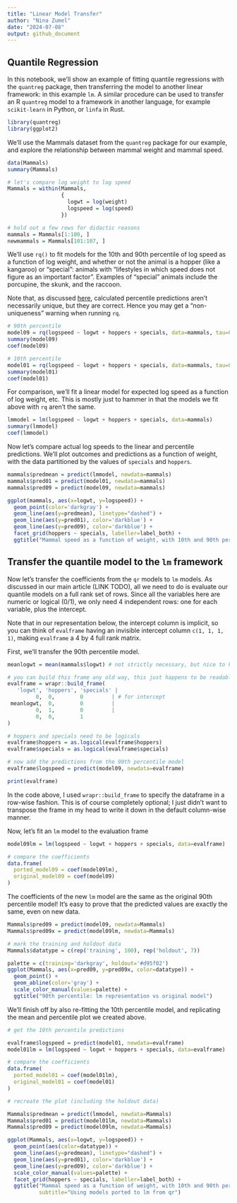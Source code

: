 ```yaml
---
title: "Linear Model Transfer"
author: "Nina Zumel"
date: "2024-07-08"
output: github_document
---
```


## Quantile Regression

In this notebook, we'll show an example of fitting quantile regressions with the `quantreg` package, 
then transferring the model to another linear framework: in this example `lm`. A similar procedure can be used 
to transfer an R `quantreg` model to a framework in another language, for example `scikit-learn` in Python, or `linfa` in Rust.

```r
library(quantreg)
library(ggplot2)
```

We'll use the Mammals dataset from the `quantreg` package for our example, and explore the relationship between mammal weight and mammal speed.

```r

data(Mammals)
summary(Mammals)

# let's compare log weight to log speed
Mammals = within(Mammals, 
                 {
                   logwt = log(weight)
                   logspeed = log(speed)
                 })

# hold out a few rows for didactic reasons
mammals = Mammals[1:100, ]
newmammals = Mammals[101:107, ]

```

We'll use `rq()` to fit models for the 10th and 90th percentile of log speed as a function of log weight, and whether or not the animal is a hopper (like a kangaroo) or "special": animals with "lifestyles in which speed does not figure as an important factor". Examples of "special" animals include the porcupine, the skunk, and the raccoon.

Note that, as discussed [here](http://www.econ.uiuc.edu/~roger/research/rq/FAQ), calculated percentile predictions aren't necessarily unique, but they are correct. Hence you may get a "non-uniqueness" warning when running `rq`.


```r
# 90th percentile
model09 = rq(logspeed ~ logwt + hoppers + specials, data=mammals, tau=0.9)
summary(model09)
coef(model09)

# 10th percentile
model01 = rq(logspeed ~ logwt + hoppers + specials, data=mammals, tau=0.1)
summary(model01)
coef(model01)

```

For comparison, we'll fit a linear model for expected log speed as a function of log weight, etc. This is mostly just to hammer in that the models we fit above with `rq` aren't the same.

```r
lmmodel = lm(logspeed ~ logwt + hoppers + specials, data=mammals)
summary(lmmodel)
coef(lmmodel)

```

Now let's compare actual log speeds to the linear and percentile predictions. We'll plot outcomes and predictions as a function of weight, with the data partitioned by the values of `specials` and `hoppers`.

```r
mammals$predmean = predict(lmmodel, newdata=mammals)
mammals$pred01 = predict(model01, newdata=mammals)
mammals$pred09 = predict(model09, newdata=mammals)

ggplot(mammals, aes(x=logwt, y=logspeed)) + 
  geom_point(color='darkgray') + 
  geom_line(aes(y=predmean), linetype="dashed") + 
  geom_line(aes(y=pred01), color='darkblue') +
  geom_line(aes(y=pred09), color='darkblue') + 
  facet_grid(hoppers ~ specials, labeller=label_both) + 
  ggtitle("Mammal speed as a function of weight, with 10th and 90th percentiles")


```


## Transfer the quantile model to the `lm` framework

Now let's transfer the coefficients from the `qr` models to `lm` models. As discussed in our main article (LINK TODO), all we need to do is evaluate our quantile models on a full rank set of rows. Since all the variables here are numeric or logical (0/1), we only need 4 independent rows: one for each variable, plus the intercept. 

Note that in our representation below, the intercept column is implicit, so you can think of `evalframe` having an invisible intercept column `c(1, 1, 1, 1)`, making `evalframe` a 4 by 4 full rank matrix.

First, we'll transfer the 90th percentile model.

```r
meanlogwt = mean(mammals$logwt) # not strictly necessary, but nice to keep the value in range

# you can build this frame any old way, this just happens to be readable
evalframe = wrapr::build_frame(
   'logwt', 'hoppers', 'specials' |
         0,  0,        0         | # for intercept
 meanlogwt,  0,        0         |
         0,  1,        0         |
         0,  0,        1
)

# hoppers and specials need to be logicals
evalframe$hoppers = as.logical(evalframe$hoppers)
evalframe$specials = as.logical(evalframe$specials)

# now add the predictions from the 90th percentile model
evalframe$logspeed = predict(model09, newdata=evalframe)

print(evalframe)
```

In the code above, I used `wrapr::build_frame` to specify the dataframe in a row-wise fashion. This is of course completely optional; I just didn't want to transpose the frame in my head to write it down in the default column-wise manner.

Now, let's fit an `lm` model to the evaluation frame

```r
model09lm = lm(logspeed ~ logwt + hoppers + specials, data=evalframe)

# compare the coefficients
data.frame(
  ported_model09 = coef(model09lm),
  original_model09 = coef(model09)
)

```

The coefficients of the new `lm` model are the same as the original 90th percentile model!
It's easy to prove that the predicted values are exactly the same, even on new data.

```r
Mammals$pred09 = predict(model09, newdata=Mammals)
Mammals$pred09x = predict(model09lm, newdata=Mammals)

# mark the training and holdout data
Mammals$datatype = c(rep('training', 100), rep('holdout', 7))

palette = c(training='darkgray', holdout='#d95f02')
ggplot(Mammals, aes(x=pred09, y=pred09x, color=datatype)) +
  geom_point() +
  geom_abline(color='gray') + 
  scale_color_manual(values=palette) + 
  ggtitle("90th percentile: lm representation vs original model")

```

We'll finish off by also re-fitting the 10th percentile model, and replicating the mean and percentile plot we created above.

```r
# get the 10th percentile predictions

evalframe$logspeed = predict(model01, newdata=evalframe)
model01lm = lm(logspeed ~ logwt + hoppers + specials, data=evalframe)

# compare the coefficients
data.frame(
  ported_model01 = coef(model01lm),
  original_model01 = coef(model01)
)
```

```r
# recreate the plot (including the holdout data)

Mammals$predmean = predict(lmmodel, newdata=Mammals)
Mammals$pred01 = predict(model01lm, newdata=Mammals)
Mammals$pred09 = predict(model09lm, newdata=Mammals)

ggplot(Mammals, aes(x=logwt, y=logspeed)) + 
  geom_point(aes(color=datatype)) + 
  geom_line(aes(y=predmean), linetype="dashed") + 
  geom_line(aes(y=pred01), color='darkblue') +
  geom_line(aes(y=pred09), color='darkblue') + 
  scale_color_manual(values=palette) + 
  facet_grid(hoppers ~ specials, labeller=label_both) + 
  ggtitle("Mammal speed as a function of weight, with 10th and 90th percentiles",
          subtitle="Using models ported to lm from qr")

```
